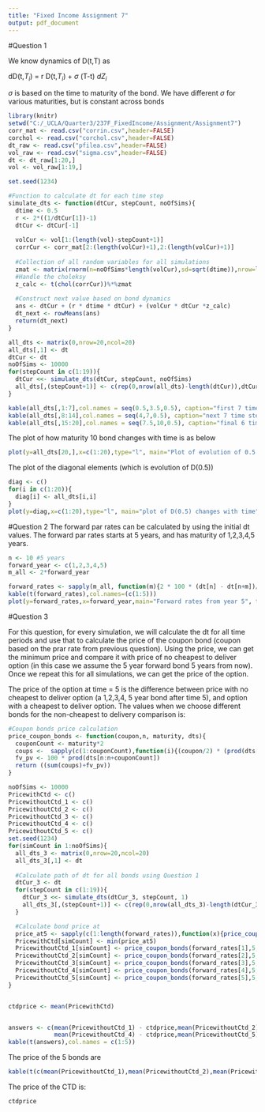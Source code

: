 ```yaml
---
title: "Fixed Income Assignment 7"
output: pdf_document
---
```


#Question 1

We know dynamics of D(t,T) as   
  
dD(t,$T_i$) = r D(t,$T_i$) + $\sigma$ (T-t) $dZ_i$  
  
$\sigma$ is based on the time to maturity of the bond. We have different $\sigma$ for various maturities, but is constant across bonds    
  
```r
library(knitr)
setwd("C:/_UCLA/Quarter3/237F_FixedIncome/Assignment/Assignment7")
corr_mat <- read.csv("corrin.csv",header=FALSE)
corchol <- read.csv("corchol.csv",header=FALSE)
dt_raw <- read.csv("pfilea.csv",header=FALSE)
vol_raw <- read.csv("sigma.csv",header=FALSE)
dt <- dt_raw[1:20,]
vol <- vol_raw[1:19,]

set.seed(1234)

#Function to calculate dt for each time step
simulate_dts <- function(dtCur, stepCount, noOfSims){
  dtime <- 0.5
  r <- 2*((1/dtCur[1])-1)
  dtCur <- dtCur[-1]
  
  volCur <- vol[1:(length(vol)-stepCount+1)]
  corrCur <- corr_mat[2:(length(volCur)+1),2:(length(volCur)+1)]
  
  #Collection of all random variables for all simulations
  zmat <- matrix(rnorm(n=noOfSims*length(volCur),sd=sqrt(dtime)),nrow=length(volCur), ncol=noOfSims)
  #Handle the choleksy
  z_calc <- t(chol(corrCur))%*%zmat
  
  #Construct next value based on bond dynamics
  ans <- dtCur + (r * dtime * dtCur) + (volCur * dtCur *z_calc)
  dt_next <- rowMeans(ans)
  return(dt_next)  
}

all_dts <- matrix(0,nrow=20,ncol=20)
all_dts[,1] <- dt
dtCur <- dt
noOfSims <- 10000
for(stepCount in c(1:19)){
  dtCur <<- simulate_dts(dtCur, stepCount, noOfSims)
  all_dts[,(stepCount+1)] <- c(rep(0,nrow(all_dts)-length(dtCur)),dtCur)
}

kable(all_dts[,1:7],col.names = seq(0.5,3.5,0.5), caption="first 7 time steps")
kable(all_dts[,8:14],col.names = seq(4,7,0.5), caption="next 7 time steps")
kable(all_dts[,15:20],col.names = seq(7.5,10,0.5), caption="final 6 time steps")
```

The plot of how maturity 10 bond changes with time is as below  
```r
plot(y=all_dts[20,],x=c(1:20),type="l", main="Plot of evolution of 0.5 duration")
```

The plot of the diagonal elements (which is evolution of D(0.5))  
```r
diag <- c()
for(i in c(1:20)){
  diag[i] <- all_dts[i,i]
}
plot(y=diag,x=c(1:20),type="l", main="plot of D(0.5) changes with time")
```


#Question 2
The forward par rates can be calculated by using the initial dt values. The forward par rates starts at 5 years, and has maturity of 1,2,3,4,5 years.   

```r
n <- 10 #5 years
forward_year <- c(1,2,3,4,5)
m_all <- 2*forward_year

forward_rates <- sapply(m_all, function(m){2 * 100 * (dt[n] - dt[n+m])/(sum(dt[(n+1):(n+m)]))})
kable(t(forward_rates),col.names=(c(1:5)))
plot(y=forward_rates,x=forward_year,main="Forward rates from year 5", type="l")
```

#Question 3

For this question, for every simulation, we will calculate the dt for all time periods and use that to calculate the price of the coupon bond (coupon based on the prar rate from previous question). Using the price, we can get the minimum price and compare it with price of no cheapest to deliver option (in this case we assume the 5 year forward bond 5 years from now). Once we repeat this for all simulations, we can get the price of the option.  

The price of the option at time = 5 is the difference between price with no cheapest to deliver option (a 1,2,3,4, 5 year bond after time 5), and option with a cheapest to deliver option. The values when we choose different bonds for the non-cheapest to delivery comparison is:

```r
#Coupon bonds price calculation
price_coupon_bonds <- function(coupon,n, maturity, dts){
  couponCount <- maturity*2
  coups <-  sapply(c(1:couponCount),function(i){(coupon/2) * (prod(dts[(n+1):(n+i)]))})
  fv_pv <- 100 * prod(dts[n:n+couponCount])
  return ((sum(coups)+fv_pv))
}

noOfSims <- 10000
PricewithCtd <- c()
PricewithoutCtd_1 <- c()
PricewithoutCtd_2 <- c()
PricewithoutCtd_3 <- c()
PricewithoutCtd_4 <- c()
PricewithoutCtd_5 <- c()
set.seed(1234)
for(simCount in 1:noOfSims){
  all_dts_3 <- matrix(0,nrow=20,ncol=20)
  all_dts_3[,1] <- dt
  
  #Calculate path of dt for all bonds using Question 1  
  dtCur_3 <- dt
  for(stepCount in c(1:19)){
    dtCur_3 <<- simulate_dts(dtCur_3, stepCount, 1)
    all_dts_3[,(stepCount+1)] <- c(rep(0,nrow(all_dts_3)-length(dtCur_3)),dtCur_3)
  } 

  #Calculate bond price at 
  price_at5 <- sapply(c(1:length(forward_rates)),function(x){price_coupon_bonds(forward_rates[x],5,x,diag(all_dts_3))})  
  PricewithCtd[simCount] <- min(price_at5)
  PricewithoutCtd_1[simCount] <- price_coupon_bonds(forward_rates[1],5,1,diag(all_dts_3))
  PricewithoutCtd_2[simCount] <- price_coupon_bonds(forward_rates[2],5,2,diag(all_dts_3))
  PricewithoutCtd_3[simCount] <- price_coupon_bonds(forward_rates[3],5,3,diag(all_dts_3))
  PricewithoutCtd_4[simCount] <- price_coupon_bonds(forward_rates[4],5,4,diag(all_dts_3))
  PricewithoutCtd_5[simCount] <- price_coupon_bonds(forward_rates[5],5,5,diag(all_dts_3))
}


ctdprice <- mean(PricewithCtd)


answers <- c(mean(PricewithoutCtd_1) - ctdprice,mean(PricewithoutCtd_2) - ctdprice,mean(PricewithoutCtd_3) - ctdprice,
             mean(PricewithoutCtd_4) - ctdprice,mean(PricewithoutCtd_5) - ctdprice)
kable(t(answers),col.names = c(1:5))
```

The price of the 5 bonds are
```r
kable(t(c(mean(PricewithoutCtd_1),mean(PricewithoutCtd_2),mean(PricewithoutCtd_3),mean(PricewithoutCtd_4),mean(PricewithoutCtd_5))), col.names=c(1:5),caption="Price of all bonds available")
```

The price of the CTD is:
```r
ctdprice
```